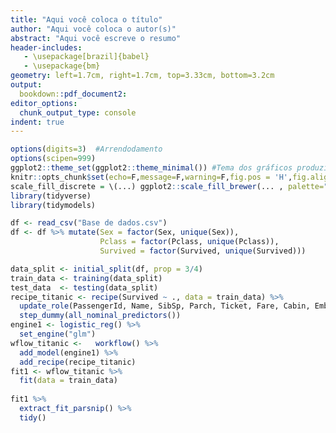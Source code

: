 ```yaml
---
title: "Aqui você coloca o título"
author: "Aqui você coloca o autor(s)"
abstract: "Aqui você escreve o resumo"
header-includes:
   - \usepackage[brazil]{babel}
   - \usepackage{bm}
geometry: left=1.7cm, right=1.7cm, top=3.33cm, bottom=3.2cm
output:
  bookdown::pdf_document2:
editor_options:
  chunk_output_type: console
indent: true
---
```




```r

options(digits=3)  #Arrendodamento
options(scipen=999)
ggplot2::theme_set(ggplot2::theme_minimal()) #Tema dos gráficos produzidos no ggplot2
knitr::opts_chunk$set(echo=F,message=F,warning=F,fig.pos = 'H',fig.align = 'center',fig.width=7.8, fig.height=4.85)
scale_fill_discrete = \(...) ggplot2::scale_fill_brewer(... , palette="Set2") #Fixa a scale do fill dos gráficos do ggplot2
library(tidyverse)
library(tidymodels)


```




```r
df <- read_csv("Base de dados.csv")
df <- df %>% mutate(Sex = factor(Sex, unique(Sex)), 
                    Pclass = factor(Pclass, unique(Pclass)),
                    Survived = factor(Survived, unique(Survived)))
```

```r
data_split <- initial_split(df, prop = 3/4)
train_data <- training(data_split)
test_data  <- testing(data_split)
recipe_titanic <- recipe(Survived ~ ., data = train_data) %>% 
  update_role(PassengerId, Name, SibSp, Parch, Ticket, Fare, Cabin, Embarked, new_role = "ID") %>% 
  step_dummy(all_nominal_predictors())
engine1 <- logistic_reg() %>% 
  set_engine("glm")
wflow_titanic <-   workflow() %>% 
  add_model(engine1) %>% 
  add_recipe(recipe_titanic)
fit1 <- wflow_titanic %>% 
  fit(data = train_data)
  
fit1 %>%
  extract_fit_parsnip() %>% 
  tidy()
```




